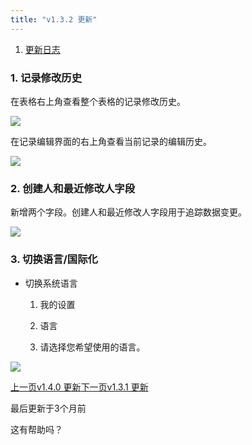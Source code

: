 ```yaml
---
title: "v1.3.2 更新"
---
```


1. [更新日志](/geng-xin-ri-zhi)

### 1. 记录修改历史

在表格右上角查看整个表格的记录修改历史。

![](/images/geng-xin-ri-zhi/files%2Fv0%2Fb%2Fgitbook-x-prod.appspot.com%2Fo%2Fspaces%252F3UAxYOALe4vISZRKICva%252Fuploads%252F81itEM2skqE9CcM6jaCN%252FRecord%2520modification%2520history-1.png)

在记录编辑界面的右上角查看当前记录的编辑历史。

![](/images/geng-xin-ri-zhi/files%2Fv0%2Fb%2Fgitbook-x-prod.appspot.com%2Fo%2Fspaces%252F3UAxYOALe4vISZRKICva%252Fuploads%252FougWZ27tXew4lMhfvLYY%252FRecord%2520modification%2520history-2.png)

### 2. 创建人和最近修改人字段

新增两个字段。创建人和最近修改人字段用于追踪数据变更。

![](/images/geng-xin-ri-zhi/files%2Fv0%2Fb%2Fgitbook-x-prod.appspot.com%2Fo%2Fspaces%252F3UAxYOALe4vISZRKICva%252Fuploads%252Fdj29PhNIzLfB92lXPH5V%252FCreated%2520by%2520and%2520last%2520modified%2520by%2520field.png)

### 3. 切换语言/国际化

* 切换系统语言

  1. 我的设置

  2. 语言

  3. 请选择您希望使用的语言。

![](/images/geng-xin-ri-zhi/files%2Fv0%2Fb%2Fgitbook-x-prod.appspot.com%2Fo%2Fspaces%252F3UAxYOALe4vISZRKICva%252Fuploads%252FK66Hp0iGz6A18KaUubQm%252FSwitch%2520language%2520and%2520full%2520Chinese%2520support.png)

[上一页v1.4.0 更新](/geng-xin-ri-zhi/v1.4.0-geng-xin)[下一页v1.3.1 更新](/geng-xin-ri-zhi/v1.3.1-geng-xin)

最后更新于3个月前

这有帮助吗？

